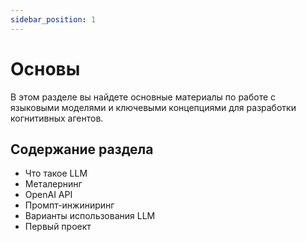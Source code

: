 ```yaml
---
sidebar_position: 1
---
```


# Основы

В этом разделе вы найдете основные материалы по работе с языковыми моделями и ключевыми концепциями для разработки когнитивных агентов.

## Содержание раздела

- Что такое LLM
- Металернинг
- OpenAI API
- Промпт-инжиниринг
- Варианты использования LLM
- Первый проект 